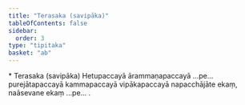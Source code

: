 ```yaml
---
title: "Terasaka (savipāka)"
tableOfContents: false
sidebar:
  order: 3
type: "tipitaka"
basket: "ab"
---
```



<DynamicBreadcrumb />

<Paragraph type="center">
* Terasaka (savipāka)
</Paragraph>

<Paragraph number="284">
Hetupaccayā ārammaṇapaccayā …pe…  purejātapaccayā kammapaccayā vipākapaccayā napacchājāte ekaṃ, naāsevane ekaṃ …pe… .
</Paragraph>